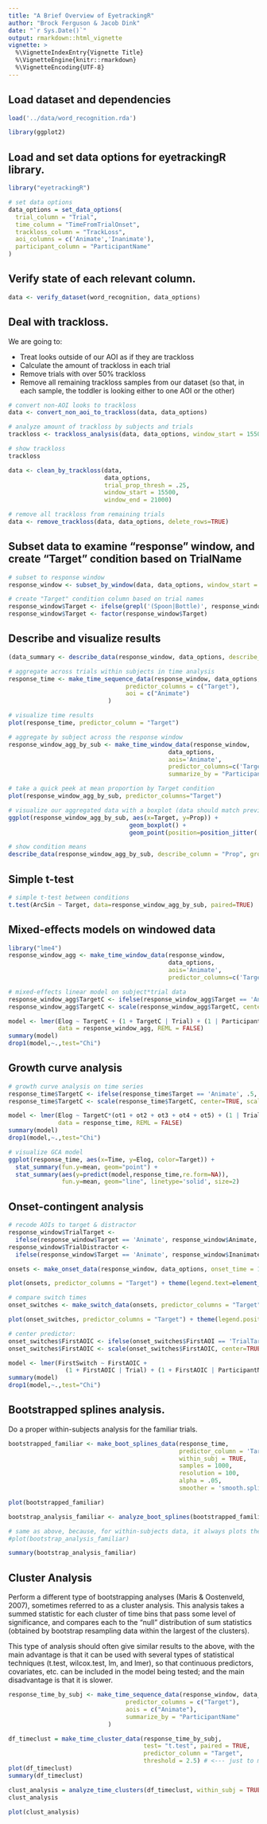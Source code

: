 ```yaml
---
title: "A Brief Overview of EyetrackingR"
author: "Brock Ferguson & Jacob Dink"
date: "`r Sys.Date()`"
output: rmarkdown::html_vignette
vignette: >
  %\VignetteIndexEntry{Vignette Title}
  %\VignetteEngine{knitr::rmarkdown}
  %\VignetteEncoding{UTF-8}
---
```


## Load dataset and dependencies

```r
load('../data/word_recognition.rda')

library(ggplot2)
```

## Load and set data options for **eyetrackingR** library.

```r
library("eyetrackingR")

# set data options
data_options = set_data_options( 
  trial_column = "Trial",
  time_column = "TimeFromTrialOnset",
  trackloss_column = "TrackLoss",
  aoi_columns = c('Animate','Inanimate'),
  participant_column = "ParticipantName"
)
```

## Verify state of each relevant column.

```r
data <- verify_dataset(word_recognition, data_options)
```

## Deal with trackloss.

We are going to:

* Treat looks outside of our AOI as if they are trackloss
* Calculate the amount of trackloss in each trial
* Remove trials with over 50% trackloss
* Remove all remaining trackloss samples from our dataset (so that, in each sample, the toddler is looking either to one AOI or the other)

```r
# convert non-AOI looks to trackloss
data <- convert_non_aoi_to_trackloss(data, data_options)

# analyze amount of trackloss by subjects and trials
trackloss <- trackloss_analysis(data, data_options, window_start = 15500, window_end = 21000)

# show trackloss
trackloss

data <- clean_by_trackloss(data,
                           data_options, 
                           trial_prop_thresh = .25,
                           window_start = 15500,
                           window_end = 21000)

# remove all trackloss from remaining trials
data <- remove_trackloss(data, data_options, delete_rows=TRUE)
```

## Subset data to examine "response" window, and create "Target" condition based on TrialName

```r
# subset to response window
response_window <- subset_by_window(data, data_options, window_start = 15500, window_end = 21000)

# create "Target" condition column based on trial names
response_window$Target <- ifelse(grepl('(Spoon|Bottle)', response_window$Trial), 'Inanimate', 'Animate')
response_window$Target <- factor(response_window$Target)
```

## Describe and visualize results

```r
(data_summary <- describe_data(response_window, data_options, describe_column='Animate', group_columns=c('ParticipantName','Target')))

# aggregate across trials within subjects in time analysis
response_time <- make_time_sequence_data(response_window, data_options, time_bin_size = 250, 
                                 predictor_columns = c("Target"),
                                 aoi = c("Animate")
                            )

# visualize time results
plot(response_time, predictor_column = "Target")

# aggregate by subject across the response window
response_window_agg_by_sub <- make_time_window_data(response_window, 
                                             data_options, 
                                             aois='Animate', 
                                             predictor_columns=c('Target','Age','MCDI_Total'),
                                             summarize_by = "ParticipantName")

# take a quick peek at mean proportion by Target condition
plot(response_window_agg_by_sub, predictor_columns="Target")

# visualize our aggregated data with a boxplot (data should match previous plot)
ggplot(response_window_agg_by_sub, aes(x=Target, y=Prop)) +
                                  geom_boxplot() +
                                  geom_point(position=position_jitter(.1))

# show condition means
describe_data(response_window_agg_by_sub, describe_column = "Prop", group_columns = "Target")
```

## Simple t-test

```r
# simple t-test between conditions
t.test(ArcSin ~ Target, data=response_window_agg_by_sub, paired=TRUE)
```

## Mixed-effects models on windowed data

```r
library("lme4")
response_window_agg <- make_time_window_data(response_window, 
                                             data_options, 
                                             aois='Animate', 
                                             predictor_columns=c('Target','Age','MCDI_Total'))

# mixed-effects linear model on subject*trial data
response_window_agg$TargetC <- ifelse(response_window_agg$Target == 'Animate', .5, -.5)
response_window_agg$TargetC <- scale(response_window_agg$TargetC, center=TRUE, scale=FALSE)

model <- lmer(Elog ~ TargetC + (1 + TargetC | Trial) + (1 | ParticipantName), 
              data = response_window_agg, REML = FALSE)
summary(model)
drop1(model,~.,test="Chi")
```

## Growth curve analysis

```r
# growth curve analysis on time series
response_time$TargetC <- ifelse(response_time$Target == 'Animate', .5, -.5)
response_time$TargetC <- scale(response_time$TargetC, center=TRUE, scale=FALSE)

model <- lmer(Elog ~ TargetC*(ot1 + ot2 + ot3 + ot4 + ot5) + (1 | Trial) + (1 | ParticipantName), 
              data = response_time, REML = FALSE)
summary(model)
drop1(model,~.,test="Chi")

# visualize GCA model
ggplot(response_time, aes(x=Time, y=Elog, color=Target)) +
  stat_summary(fun.y=mean, geom="point") +
  stat_summary(aes(y=predict(model,response_time,re.form=NA)), 
               fun.y=mean, geom="line", linetype='solid', size=2)
```

## Onset-contingent analysis

```r
# recode AOIs to target & distractor
response_window$TrialTarget <- 
  ifelse(response_window$Target == 'Animate', response_window$Animate, response_window$Inanimate)
response_window$TrialDistractor <- 
  ifelse(response_window$Target == 'Animate', response_window$Inanimate, response_window$Animate)

onsets <- make_onset_data(response_window, data_options, onset_time = 15500, fixation_window_length = 100, target_aoi='TrialTarget')

plot(onsets, predictor_columns = "Target") + theme(legend.text=element_text(size=5))

# compare switch times
onset_switches <- make_switch_data(onsets, predictor_columns = "Target")

plot(onset_switches, predictor_columns = "Target") + theme(legend.position="none")

# center predictor:
onset_switches$FirstAOIC <- ifelse(onset_switches$FirstAOI == 'TrialTarget', .5, -.5)
onset_switches$FirstAOIC <- scale(onset_switches$FirstAOIC, center=TRUE, scale=FALSE)

model <- lmer(FirstSwitch ~ FirstAOIC + 
                (1 + FirstAOIC | Trial) + (1 + FirstAOIC | ParticipantName), data=onset_switches, REML=FALSE)
summary(model)
drop1(model,~.,test="Chi")
```

## Bootstrapped splines analysis.

Do a proper within-subjects analysis for the familiar trials.

```r
bootstrapped_familiar <- make_boot_splines_data(response_time, 
                                                predictor_column = 'Target', 
                                                within_subj = TRUE, 
                                                samples = 1000, 
                                                resolution = 100, 
                                                alpha = .05, 
                                                smoother = 'smooth.spline') 

plot(bootstrapped_familiar)

bootstrap_analysis_familiar <- analyze_boot_splines(bootstrapped_familiar)

# same as above, because, for within-subjects data, it always plots the difference score estimates
#plot(bootstrap_analysis_familiar) 

summary(bootstrap_analysis_familiar)
```


## Cluster Analysis

Perform a different type of bootstrapping analyses (Maris & Oostenveld, 2007), sometimes referred to as a cluster analysis. This analysis takes a summed statistic for each cluster of time bins that pass some level of significance, and compares each to the "null" distribution of sum statistics (obtained by bootstrap resampling data within the largest of the clusters).

This type of analysis should often give similar results to the above, with the main advantage is that it can be used with several types of statistical techniques (t.test, wilcox.test, lm, and lmer), so that continuous predictors, covariates, etc. can be included in the model being tested; and the main disadvantage is that it is slower.

```r
response_time_by_subj <- make_time_sequence_data(response_window, data_options, time_bin_size = 225, 
                                 predictor_columns = c("Target"),
                                 aois = c("Animate"), 
                                 summarize_by = "ParticipantName"
                            )

df_timeclust = make_time_cluster_data(response_time_by_subj, 
                                      test= "t.test", paired = TRUE,
                                      predictor_column = "Target", 
                                      threshold = 2.5) # <--- just to make things more challenging
plot(df_timeclust) 
summary(df_timeclust)

clust_analysis = analyze_time_clusters(df_timeclust, within_subj = TRUE, paired=TRUE, samples=100)
clust_analysis

plot(clust_analysis) 
```





